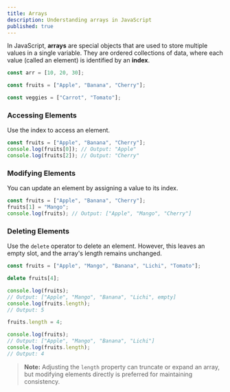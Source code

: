 ```yaml
---
title: Arrays
description: Understanding arrays in JavaScript
published: true
---
```


In JavaScript, **arrays** are special objects that are used to store multiple values in a single variable. They are ordered collections of data, where each value (called an element) is identified by an **index**.

```javascript
const arr = [10, 20, 30];

const fruits = ["Apple", "Banana", "Cherry"];

const veggies = ["Carrot", "Tomato"];
```

### **Accessing Elements**

Use the index to access an element.

```javascript
const fruits = ["Apple", "Banana", "Cherry"];
console.log(fruits[0]); // Output: "Apple"
console.log(fruits[2]); // Output: "Cherry"
```

### **Modifying Elements**

You can update an element by assigning a value to its index.

```javascript
const fruits = ["Apple", "Banana", "Cherry"];
fruits[1] = "Mango";
console.log(fruits); // Output: ["Apple", "Mango", "Cherry"]
```

### **Deleting Elements**

Use the `delete` operator to delete an element. However, this leaves an empty slot, and the array's length remains unchanged.

```javascript
const fruits = ["Apple", "Mango", "Banana", "Lichi", "Tomato"];

delete fruits[4];

console.log(fruits);
// Output: ["Apple", "Mango", "Banana", "Lichi", empty]
console.log(fruits.length);
// Output: 5

fruits.length = 4;

console.log(fruits);
// Output: ["Apple", "Mango", "Banana", "Lichi"]
console.log(fruits.length);
// Output: 4
```

> **Note:** Adjusting the `length` property can truncate or expand an array, but modifying elements directly is preferred for maintaining consistency.
